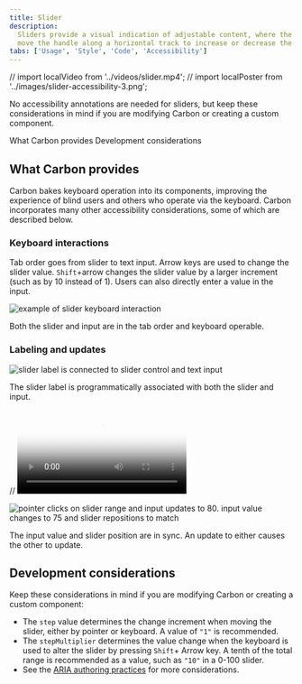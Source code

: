 ```yaml
---
title: Slider
description:
  Sliders provide a visual indication of adjustable content, where the user can
  move the handle along a horizontal track to increase or decrease the value.
tabs: ['Usage', 'Style', 'Code', 'Accessibility']
---
```


// import localVideo from '../videos/slider.mp4';
// import localPoster from '../images/slider-accessibility-3.png';

<PageDescription>

No accessibility annotations are needed for sliders, but keep these considerations in mind if you are modifying Carbon or creating a custom component.

</PageDescription>

<AnchorLinks>
  <AnchorLink>What Carbon provides</AnchorLink>
  <AnchorLink>Development considerations</AnchorLink>
</AnchorLinks>

## What Carbon provides

Carbon bakes keyboard operation into its components, improving the experience of blind users and others who operate via the keyboard. Carbon incorporates many other accessibility considerations, some of which are described below.

### Keyboard interactions

Tab order goes from slider to text input. Arrow keys are used to change the slider value. `Shift`+arrow changes the slider value by a larger increment (such as by 10 instead of 1). Users can also directly enter a value in the input.

<Row>
<Column colLg={8}>

![example of slider keyboard interaction](images/slider-accessibility-1.png)

<Caption>Both the slider and input are in the tab order and keyboard operable.</Caption>

</Column>
</Row>

### Labeling and updates

<Row>
<Column colLg={8}>

![slider label is connected to slider control and text input](images/slider-accessibility-2.png)

<Caption>The slider label is programmatically associated with both the slider and input.</Caption>

</Column>
</Row>

<Row>
<Column colLg={8}>

// <Video src={localVideo} poster={localPoster} />

![pointer clicks on slider range and input updates to 80. input value changes to 75 and slider repositions to match](images/slider-accessibility-3.png)

<Caption>The input value and slider position are in sync. An update to either causes the other to update.</Caption>

</Column>
</Row>

## Development considerations

Keep these considerations in mind if you are modifying Carbon or creating a custom component:

* The `step` value determines the change increment when moving the slider, either by pointer or keyboard. A value of `"1"` is recommended.
* The `stepMultiplier` determines the value change when the keyboard is used to alter the slider by pressing `Shift`+ Arrow key. A tenth of the total range is recommended as a value, such as `"10"` in a 0-100 slider.
* See the [ARIA authoring practices](https://www.w3.org/TR/wai-aria-practices-1.2/#slider) for more considerations.